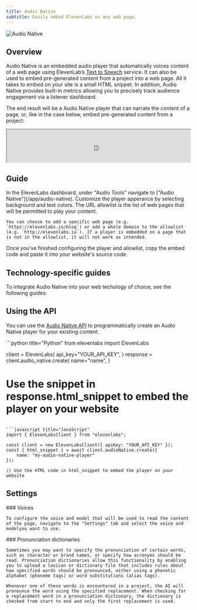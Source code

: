```yaml
---
title: Audio Native
subtitle: Easily embed ElevenLabs on any web page.
---
```


<img
  src="/assets/images/product-guides/audio-native/audio-native-product-feature.png"
  alt="Audio Native"
  className="w-full rounded-lg"
/>

## Overview

Audio Native is an embedded audio player that automatically voices content of a web page using ElevenLab’s [Text to Speech](/docs/product-guides/playground/text-to-speech) service. It can also be used to embed pre-generated content from a project into a web page. All it takes to embed on your site is a small HTML snippet. In addition, Audio Native provides built-in metrics allowing you to precisely track audience engagement via a listener dashboard.

The end result will be a Audio Native player that can narrate the content of a page, or, like in the case below, embed pre-generated content from a project:

<iframe
  width="100%"
  height="90"
  seamless
  src="https://elevenlabs.io/player/index.html?publicUserId=4d7f6f3d38ae27705f5b516ffd3e413a09baa48667073d385e5be1be773eaf69&projectId=gLj1spzTwuTgKuOtyfnX&small=true&textColor=rgba(0,%200,%200,%201)&backgroundColor=rgba(255,%20255,%20255,%201)"
></iframe>

## Guide

<Steps>
  <Step title="Navigate to Audio Native">
    In the ElevenLabs dashboard, under "Audio Tools" navigate to ["Audio Native"](/app/audio-native).
  </Step>
  <Step title="Configure player appearance">
    Customize the player apperance by selecting background and text colors.
  </Step>
  <Step title="Configure allowed sites">
    The URL allowlist is the list of web pages that will be permitted to play your content.

    You can choose to add a specific web page (e.g. `https://elevenlabs.io/blog`) or add a whole domain to the allowlist (e.g. `http://elevenlabs.io`). If a player is embedded on a page that is not in the allowlist, it will not work as intended.

  </Step>
  <Step title="Get embed code">
    Once you've finished configuring the player and allowlist, copy the embed code and paste it into your website's source code.
  </Step>
</Steps>

## Technology-specific guides

To integrate Audio Native into your web techology of choice, see the following guides:

<CardGroup cols={4}>
  <Card
    title="React"
    icon="brands react"
    href="/docs/product-guides/audio-tools/audio-native/react"
  />
  <Card
    title="Ghost"
    icon="duotone ghost"
    href="/docs/product-guides/audio-tools/audio-native/ghost"
  />
  <Card
    title="Squarespace"
    icon="brands squarespace"
    href="/docs/product-guides/audio-tools/audio-native/squarespace"
  />
  <Card
    title="Framer"
    icon="duotone browser"
    href="/docs/product-guides/audio-tools/audio-native/framer"
  />
  <Card
    title="Webflow"
    icon="brands webflow"
    href="/docs/product-guides/audio-tools/audio-native/webflow"
  />
  <Card
    title="Wordpress"
    icon="brands wordpress"
    href="/docs/product-guides/audio-tools/audio-native/word-press"
  />
  <Card title="Wix" icon="brands wix" href="/docs/product-guides/audio-tools/audio-native/wix" />
</CardGroup>

## Using the API

You can use the [Audio Native API](/docs/api-reference/audio-native/create) to programmatically create an Audio Native player for your existing content.

<CodeBlocks>
```python title="Python"
from elevenlabs import ElevenLabs

client = ElevenLabs(
api_key="YOUR_API_KEY",
)
response = client.audio_native.create(
name="name",
)

# Use the snippet in response.html_snippet to embed the player on your website

````

```javascript title="JavaScript"
import { ElevenLabsClient } from "elevenlabs";

const client = new ElevenLabsClient({ apiKey: "YOUR_API_KEY" });
const { html_snippet } = await client.audioNative.create({
    name: "my-audio-native-player"
});

// Use the HTML code in html_snippet to embed the player on your website
````

</CodeBlocks>

## Settings

<AccordionGroup>
  <Accordion title="Voice and model">
    ### Voices

    To configure the voice and model that will be used to read the content of the page, navigate to the "Settings" tab and select the voice and modelyou want to use.

  </Accordion>
  <Accordion title="Pronunciation dictionaries">
    ### Pronunciation dictionaries

    Sometimes you may want to specify the pronunciation of certain words, such as character or brand names, or specify how acronyms should be read. Pronunciation dictionaries allow this functionality by enabling you to upload a lexicon or dictionary file that includes rules about how specified words should be pronounced, either using a phonetic alphabet (phoneme tags) or word substitutions (alias tags).

    Whenever one of these words is encountered in a project, the AI will pronounce the word using the specified replacement. When checking for a replacement word in a pronunciation dictionary, the dictionary is checked from start to end and only the first replacement is used.

  </Accordion>
</AccordionGroup>
